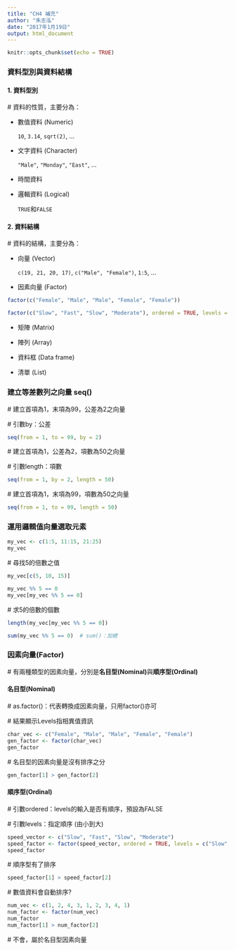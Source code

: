 ```yaml
---
title: "CH4 補充"
author: "朱志泓"
date: "2017年1月19日"
output: html_document
---
```


```r
knitr::opts_chunk$set(echo = TRUE)
```
### **資料型別與資料結構**

#### **1. 資料型別**
 # 資料的性質，主要分為：

- 數值資料 (Numeric)

    `10`, `3.14`, `sqrt(2)`, ...

- 文字資料 (Character)

    `"Male"`, `"Monday"`, `"East"`, ...

- 時間資料

- 邏輯資料 (Logical) 

    `TRUE`和`FALSE`

#### **2. 資料結構**
 # 資料的結構，主要分為：

- 向量 (Vector)

    `c(19, 21, 20, 17)`, `c("Male", "Female")`, `1:5`, ...

- 因素向量 (Factor)

```r
factor(c("Female", "Male", "Male", "Female", "Female"))
```

```r
factor(c("Slow", "Fast", "Slow", "Moderate"), ordered = TRUE, levels = c("Slow", "Moderate", "Fast"))
```

- 矩陣 (Matrix)

- 陣列 (Array)

- 資料框 (Data frame)

- 清單 (List)

### **建立等差數列之向量 seq()**

 # 建立首項為1，末項為99，公差為2之向量

 # 引數by：公差

```r
seq(from = 1, to = 99, by = 2)
```

 # 建立首項為1，公差為2，項數為50之向量

 # 引數length：項數

```r
seq(from = 1, by = 2, length = 50)
```

 # 建立首項為1，末項為99，項數為50之向量

```r
seq(from = 1, to = 99, length = 50)
```

### **運用邏輯值向量選取元素**
```r
my_vec <- c(1:5, 11:15, 21:25)
my_vec
```

 # 尋找5的倍數之值

```r
my_vec[c(5, 10, 15)]
```

```r
my_vec %% 5 == 0
my_vec[my_vec %% 5 == 0]
```

 # 求5的倍數的個數
```r
length(my_vec[my_vec %% 5 == 0])
```

```r
sum(my_vec %% 5 == 0)  # sum()：加總
```

### **因素向量(Factor)**

 # 有兩種類型的因素向量，分別是**名目型(Nominal)**與**順序型(Ordinal)**

#### **名目型(Nominal)**

 # as.factor()：代表轉換成因素向量，只用factor()亦可

 # 結果顯示Levels指相異值資訊

```r
char_vec <- c("Female", "Male", "Male", "Female", "Female")
gen_factor <- factor(char_vec)
gen_factor
```

 # 名目型的因素向量是沒有排序之分

```r
gen_factor[1] > gen_factor[2]
```

#### **順序型(Ordinal)**

 # 引數ordered：levels的輸入是否有順序，預設為FALSE

 # 引數levels：指定順序 (由小到大)

```r
speed_vector <- c("Slow", "Fast", "Slow", "Moderate")
speed_factor <- factor(speed_vector, ordered = TRUE, levels = c("Slow", "Moderate", "Fast"))
speed_factor
```

 # 順序型有了排序

```r
speed_factor[1] > speed_factor[2]
```

 # 數值資料會自動排序?

```r
num_vec <- c(1, 2, 4, 3, 1, 2, 3, 4, 1)
num_factor <- factor(num_vec)
num_factor
num_factor[1] > num_factor[2]
```

 # 不會，屬於名目型因素向量
